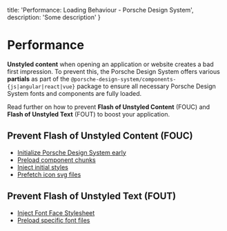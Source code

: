   title: 'Performance: Loading Behaviour - Porsche Design System',
  description: 'Some description'
}

# Performance

**Unstyled content** when opening an application or website creates a bad first impression. To prevent this, the Porsche
Design System offers various **partials** as part of the `@porsche-design-system/components-{js|angular|react|vue}`
package to ensure all necessary Porsche Design System fonts and components are fully loaded.

Read further on how to prevent **Flash of Unstyled Content** (FOUC) and **Flash of Unstyled Text** (FOUT) to boost your
application.

## Prevent Flash of Unstyled Content (FOUC)

- [Initialize Porsche Design System early](partials/loader-script)
- [Preload component chunks](partials/component-chunk-links)
- [Inject initial styles](partials/initial-styles)
- [Prefetch icon svg files](partials/icon-links)

## Prevent Flash of Unstyled Text (FOUT)

- [Inject Font Face Stylesheet](partials/font-face-stylesheet)
- [Preload specific font files](partials/font-links)
